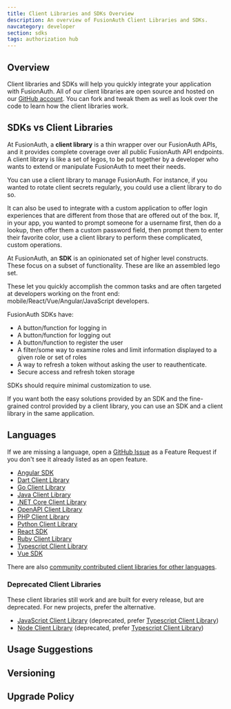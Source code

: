 ```yaml
---
title: Client Libraries and SDKs Overview
description: An overview of FusionAuth Client Libraries and SDKs.
navcategory: developer
section: sdks
tags: authorization hub
---
```


## Overview

Client libraries and SDKs will help you quickly integrate your application with FusionAuth. All of our client libraries are open source and hosted on our [GitHub account](https://github.com/FusionAuth). You can fork and tweak them as well as look over the code to learn how the client libraries work.

## SDKs vs Client Libraries

At FusionAuth, a **client library** is a thin wrapper over our FusionAuth APIs, and it provides complete coverage over all public FusionAuth API endpoints. A client library is like a set of legos, to be put together by a developer who wants to extend or manipulate FusionAuth to meet their needs.

You can use a client library to manage FusionAuth. For instance, if you wanted to rotate client secrets regularly, you could use a client library to do so.

It can also be used to integrate with a custom application to offer login experiences that are different from those that are offered out of the box. If, in your app, you wanted to prompt someone for a username first, then do a lookup, then offer them a custom password field, then prompt them to enter their favorite color, use a client library to perform these complicated, custom operations.

At FusionAuth, an **SDK** is an opinionated set of higher level constructs. These focus on a subset of functionality. These are like an assembled lego set.

These let you quickly accomplish the common tasks and are often targeted at developers working on the front end: mobile/React/Vue/Angular/JavaScript developers. 

FusionAuth SDKs have:

* A button/function for logging in
* A button/function for logging out
* A button/function to register the user
* A filter/some way to examine roles and limit information displayed to a given role or set of roles
* A way to refresh a token without asking the user to reauthenticate.
* Secure access and refresh token storage

SDKs should require minimal customization to use.

If you want both the easy solutions provided by an SDK and the fine-grained control provided by a client library, you can use an SDK and a client library in the same application.

## Languages

If we are missing a language, open a [GitHub Issue](https://github.com/FusionAuth/fusionauth-issues/issues) as a Feature Request if you don't see it already listed as an open feature.

* [Angular SDK](/docs/sdks/angular-sdk) 
* [Dart Client Library](/docs/sdks/dart)
* [Go Client Library](/docs/sdks/go)
* [Java Client Library](/docs/sdks/java)
* [.NET Core Client Library](/docs/sdks/netcore)
* [OpenAPI Client Library](/docs/sdks/openapi)
* [PHP Client Library](/docs/sdks/php)
* [Python Client Library](/docs/sdks/python)
* [React SDK](/docs/sdks/react-sdk) 
* [Ruby Client Library](/docs/sdks/ruby)
* [Typescript Client Library](/docs/sdks/typescript)
* [Vue SDK](/docs/sdks/vue-sdk) 

There are also [community contributed client libraries for other languages](https://github.com/FusionAuth/fusionauth-contrib/blob/main/client-libraries.md).

### Deprecated Client Libraries

These client libraries still work and are built for every release, but are deprecated. For new projects, prefer the alternative.

* [JavaScript Client Library](/docs/sdks/javascript) (deprecated, prefer [Typescript Client Library](/docs/sdks/typescript))
* [Node Client Library](/docs/sdks/node) (deprecated, prefer [Typescript Client Library](/docs/sdks/typescript))

## Usage Suggestions

<HowToUseClientLibraries />

## Versioning

<Versioning/>

## Upgrade Policy

<SdkUpgradePolicy/>
